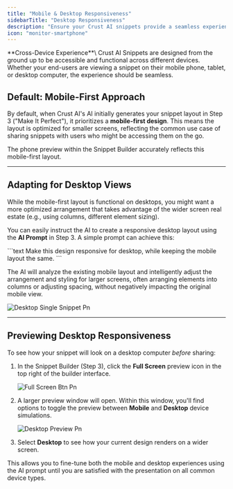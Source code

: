 ```yaml
---
title: "Mobile & Desktop Responsiveness"
sidebarTitle: "Desktop Responsiveness"
description: "Ensure your Crust AI snippets provide a seamless experience across mobile, tablet, and desktop devices."
icon: "monitor-smartphone"
---
```


<Tip>
  **Cross-Device Experience**\
  Crust AI Snippets are designed from the ground up to be accessible and functional across different devices. Whether your end-users are viewing a snippet on their mobile phone, tablet, or desktop computer, the experience should be seamless.
</Tip>

## Default: Mobile-First Approach

By default, when Crust AI's AI initially generates your snippet layout in Step 3 ("Make It Perfect"), it prioritizes a **mobile-first design**. This means the layout is optimized for smaller screens, reflecting the common use case of sharing snippets with users who might be accessing them on the go.

The phone preview within the Snippet Builder accurately reflects this mobile-first layout.

---

## Adapting for Desktop Views

While the mobile-first layout is functional on desktops, you might want a more optimized arrangement that takes advantage of the wider screen real estate (e.g., using columns, different element sizing).

You can easily instruct the AI to create a responsive desktop layout using the **AI Prompt** in Step 3. A simple prompt can achieve this:

<Accordion title="Example Prompt: Desktop Responsiveness">
  ```text
  Make this design responsive for desktop, while keeping the mobile layout the same.
  ```

  The AI will analyze the existing mobile layout and intelligently adjust the arrangement and styling for larger screens, often arranging elements into columns or adjusting spacing, without negatively impacting the original mobile view.
</Accordion>

![Desktop Single Snippet Pn](/images/desktop-single-snippet.png)

---

## Previewing Desktop Responsiveness

To see how your snippet will look on a desktop computer _before_ sharing:

1. In the Snippet Builder (Step 3), click the **Full Screen** preview icon  <Icon icon="scan" /> in the top right of the builder interface.

   ![Full Screen Btn Pn](/images/full-screen-btn.png)
2. A larger preview window will open. Within this window, you'll find options to toggle the preview between **Mobile** and **Desktop** device simulations.

   ![Desktop Preview Pn](/images/desktop-preview.png)
3. Select **Desktop** to see how your current design renders on a wider screen.

This allows you to fine-tune both the mobile and desktop experiences using the AI prompt until you are satisfied with the presentation on all common device types.